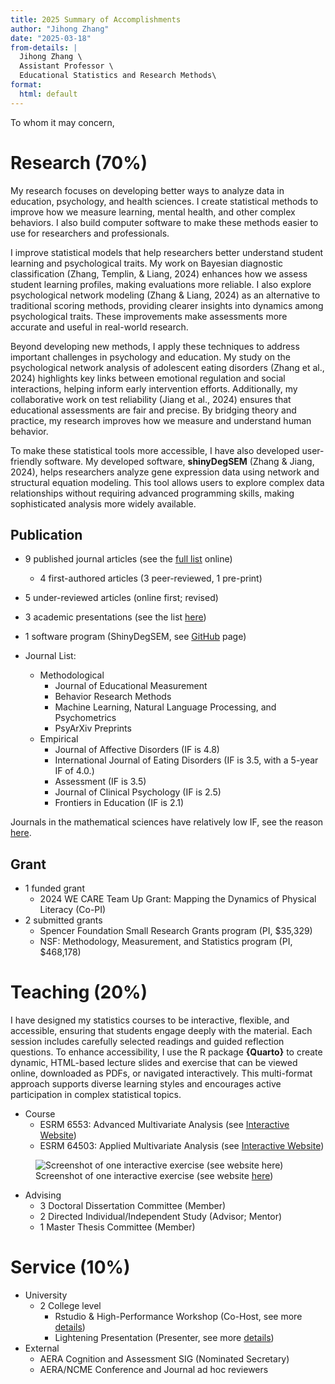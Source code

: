 ```yaml
---
title: 2025 Summary of Accomplishments
author: "Jihong Zhang"
date: "2025-03-18"  
from-details: |
  Jihong Zhang \ 
  Assistant Professor \
  Educational Statistics and Research Methods\
format: 
  html: default
---
```


To whom it may concern,

# Research (70%)

My research focuses on developing better ways to analyze data in education, psychology, and health sciences. I create statistical methods to improve how we measure learning, mental health, and other complex behaviors. I also build computer software to make these methods easier to use for researchers and professionals.

I improve statistical models that help researchers better understand student learning and psychological traits. My work on Bayesian diagnostic classification (Zhang, Templin, & Liang, 2024) enhances how we assess student learning profiles, making evaluations more reliable. I also explore psychological network modeling (Zhang & Liang, 2024) as an alternative to traditional scoring methods, providing clearer insights into dynamics among psychological traits. These improvements make assessments more accurate and useful in real-world research.

Beyond developing new methods, I apply these techniques to address important challenges in psychology and education. My study on the psychological network analysis of adolescent eating disorders (Zhang et al., 2024) highlights key links between emotional regulation and social interactions, helping inform early intervention efforts. Additionally, my collaborative work on test reliability (Jiang et al., 2024) ensures that educational assessments are fair and precise. By bridging theory and practice, my research improves how we measure and understand human behavior.

To make these statistical tools more accessible, I have also developed user-friendly software. My developed software, **shinyDegSEM** (Zhang & Jiang, 2024), helps researchers analyze gene expression data using network and structural equation modeling. This tool allows users to explore complex data relationships without requiring advanced programming skills, making sophisticated analysis more widely available.

## Publication

-   9 published journal articles (see the [full list](https://jihongzhang.org/research/publications.html#2024) online)

    -   4 first-authored articles (3 peer-reviewed, 1 pre-print)

-   5 under-reviewed articles (online first; revised)

-   3 academic presentations (see the list [here](https://jihongzhang.org/presentation.html%22))

-   1 software program (ShinyDegSEM, see [GitHub](https://github.com/JihongZ/shinyDegSEM%22) page)

-   Journal List:

    -   Methodological
        -   Journal of Educational Measurement
        -   Behavior Research Methods
        -   Machine Learning, Natural Language Processing, and Psychometrics\
        -   PsyArXiv Preprints
    -   Empirical
        -   Journal of Affective Disorders (IF is 4.8)
        -   International Journal of Eating Disorders (IF is 3.5, with a 5-year IF of 4.0.)
        -   Assessment (IF is 3.5)
        -   Journal of Clinical Psychology (IF is 2.5)
        -   Frontiers in Education (IF is 2.1)

::: callout-tip
Journals in the mathematical sciences have relatively low IF, see the reason [here](%22https://academia.stackexchange.com/questions/206329/why-do-statistics-journals-generally-have-low-impact-factors-long-publication-t%22).
:::

## Grant

-   1 funded grant
    -   2024 WE CARE Team Up Grant: Mapping the Dynamics of Physical Literacy (Co-PI)
-   2 submitted grants
    -   Spencer Foundation Small Research Grants program (PI, \$35,329)
    -   NSF: Methodology, Measurement, and Statistics program (PI, \$468,178)

# Teaching (20%)

I have designed my statistics courses to be interactive, flexible, and accessible, ensuring that students engage deeply with the material. Each session includes carefully selected readings and guided reflection questions. To enhance accessibility, I use the R package **{Quarto}** to create dynamic, HTML-based lecture slides and exercise that can be viewed online, downloaded as PDFs, or navigated interactively. This multi-format approach supports diverse learning styles and encourages active participation in complex statistical topics.

-   Course
    -   ESRM 6553: Advanced Multivariate Analysis (see [Interactive Website](%22https://jihongzhang.org/teaching/2024-01-12-syllabus-adv-multivariate-esrm-6553/ESRM6554_syllabus.html%22))
    -   ESRM 64503: Applied Multivariate Analysis (see [Interactive Website](%22https://jihongzhang.org/teaching/2024-07-21-applied-multivariate-statistics-esrm64503/ESRM64503_syllabus.html%22))

![Screenshot of one interactive exercise (see website [here](%22https://jihongzhang.org/teaching/2025-01-13-Adv-Seminar-Intro-to-R/Lecture09/ESRM6990V_Lecture09.html#histograms-and-binwidth%22))](exercise.png)

-   Advising
    -   3 Doctoral Dissertation Committee (Member)
    -   2 Directed Individual/Independent Study (Advisor; Mentor)
    -   1 Master Thesis Committee (Member)

# Service (10%)

-   University
    -   2 College level
        -   Rstudio & High-Performance Workshop (Co-Host, see more [details](%22https://jihongzhang.org/presentation/2025-03-20-R-AHPCC/index.html%22))
        -   Lightening Presentation (Presenter, see more [details](%22https://jihongzhang.org/presentation/2024-10-23-Lighting-Presentation/index.html#/title-slide%22))
-   External
    -   AERA Cognition and Assessment SIG (Nominated Secretary)
    -   AERA/NCME Conference and Journal ad hoc reviewers
